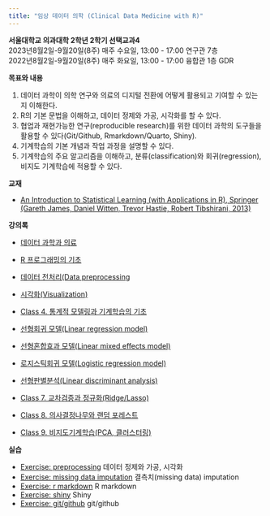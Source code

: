 ```yaml
---
title: "임상 데이터 의학 (Clinical Data Medicine with R)"
---
```


**서울대학교 의과대학 2학년 2학기 선택교과4**   
2023년8월2일-9월20일(8주) 매주 수요일, 13:00 - 17:00 연구관 7층   
2022년8월2일-9월20일(8주) 매주 화요일, 13:00 - 17:00 융합관 1층 GDR   


**목표와 내용**    

1. 데이터 과학이 의학 연구와 의료의 디지털 전환에 어떻게 활용되고 기여할 수 있는지 이해한다.  
2. R의 기본 문법을 이해하고, 데이터 정제와 가공, 시각화를 할 수 있다.  
3. 협업과 재현가능한 연구(reproducible research)를 위한 데이터 과학의 도구들을 활용할 수 있다(Git/Github, Rmarkdown/Quarto, Shiny).  
4. 기계학습의 기본 개념과 작업 과정을 설명할 수 있다.  
5. 기계학습의 주요 알고리즘을 이해하고, 분류(classification)와 회귀(regression), 비지도 기계학습에 적용할 수 있다.

**교재**  
  
* [An Introduction to Statistical Learning (with Applications in R), Springer (Gareth James, Daniel Witten, Trevor Hastie, Robert Tibshirani, 2013)](https://www-bcf.usc.edu/~gareth/ISL/)

**강의록**  

* [데이터 과학과 의료](Intro.html)     

* [R 프로그래밍의 기초](R_basics.html) 
* [데이터 전처리(Data preprocessing](Preprocessing.html)    
* [시각화(Visualization)](Visualization.html)

* [Class 4. 통계적 모델링과 기계학습의 기초](D4_ML_basics.html)   

* [선형회귀 모델(Linear regression model)](LinearRegression.html) 
* [선형혼합효과 모델(Linear mixed effects model)](LME.html)   

* [로지스틱회귀 모델(Logistic regression model)](LogisticRegression.html)
* [선형판별분석(Linear discriminant analysis)](LDA.html)   

* [Class 7. 교차검증과 정규화(Ridge/Lasso)](D7_CV_regularization.html) 
* [Class 8. 의사결정나무와 랜덤 포레스트](D8_RF.html)      
* [Class 9. 비지도기계학습(PCA, 클러스터링)](D9_Unsupervised.html) 

**실습**   

* [Exercise: preprocessing](Ex_preprocess.html) 데이터 정제와 가공, 시각화   
* [Exercise: missing data imputation](Ex_Missing.html) 결측치(missing data) imputation 
* [Exercise: r markdown](Ex_Rmarkdown.html) R markdown  
* [Exercise: shiny](Ex_Shiny.html) Shiny  
* [Exercise: git/github](Ex_Github.html) git/github



